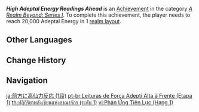 {{Achievement Infobox
|title        = High Adeptal Energy Readings Ahead
|id           = 81050
|order id     = 1051
|category     = A Realm Beyond: Series I
|description  = Reach 20,000 Adeptal Energy in 1 [[Realm Layout|realm layout]].
|requirements = 
|primogems    = 5
|tracking     = Tracks the total number of realm layouts that currently have over 20,000 adeptal energy.
|topic        = 
|set          = High Adeptal Energy Readings Ahead
|tier         = 1
|tiers_total  = 3
}}
'''''High Adeptal Energy Readings Ahead''''' is an [[Achievement]] in the category ''[[A Realm Beyond: Series I]]''. To complete this achievement, the player needs to reach 20,000 Adeptal Energy in 1 [[Realm Layout|realm layout]].
<!--
==Trivia==

==Video Guides==
{{EVT
|video1   = 
|caption1 = 
}}
-->
==Other Languages==
{{Other Languages|Transclude=High Adeptal Energy Readings Ahead}}

==Change History==
{{Change History|1.5}}
<!--
==References==
{{Reflist}}
-->
==Navigation==
{{Achievement Navbox}}

[[ja:前方に高仙力反応 (1段)]]
[[pt-br:Leituras de Força Adepti Alta à Frente (Etapa 1)]]
[[th:ปฏิกิริยาพลังเซียนแห่งอาณาจักร (ระดับ 1)]]
[[vi:Phản Ứng Tiên Lực (Hạng 1)]]